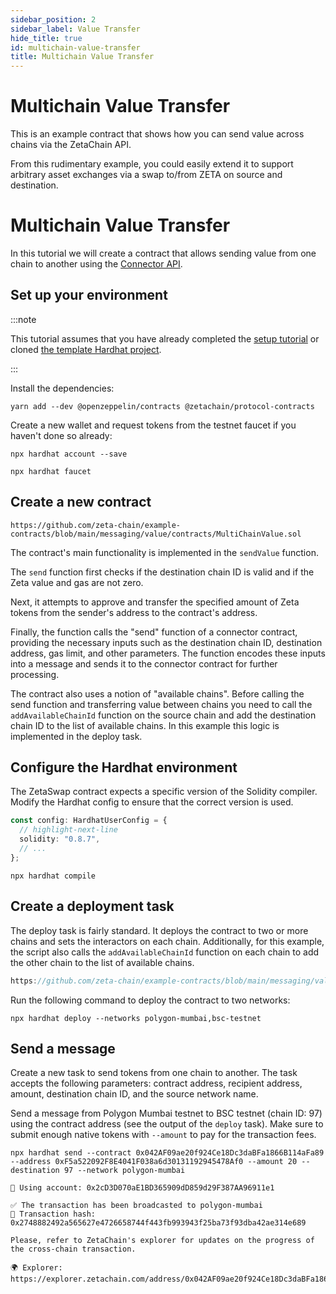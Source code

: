 ```yaml
---
sidebar_position: 2
sidebar_label: Value Transfer
hide_title: true
id: multichain-value-transfer
title: Multichain Value Transfer
---
```


# Multichain Value Transfer

This is an example contract that shows how you can send value across chains via
the ZetaChain API.

From this rudimentary example, you could easily extend it to support arbitrary
asset exchanges via a swap to/from ZETA on source and destination.

# Multichain Value Transfer

In this tutorial we will create a contract that allows sending value from one
chain to another using the
[Connector API](/developers/cross-chain-messaging/connector/).

## Set up your environment

:::note

This tutorial assumes that you have already completed the
[setup tutorial](/developers/tutorials/setup) or cloned
[the template Hardhat project](https://github.com/zeta-chain/template).

:::

Install the dependencies:

```
yarn add --dev @openzeppelin/contracts @zetachain/protocol-contracts
```

Create a new wallet and request tokens from the testnet faucet if you haven't
done so already:

```
npx hardhat account --save

npx hardhat faucet
```

## Create a new contract

```solidity title="contracts/MultiChainValue.sol" reference
https://github.com/zeta-chain/example-contracts/blob/main/messaging/value/contracts/MultiChainValue.sol
```

The contract's main functionality is implemented in the `sendValue` function.

The `send` function first checks if the destination chain ID is valid and if the
Zeta value and gas are not zero.

Next, it attempts to approve and transfer the specified amount of Zeta tokens
from the sender's address to the contract's address.

Finally, the function calls the "send" function of a connector contract,
providing the necessary inputs such as the destination chain ID, destination
address, gas limit, and other parameters. The function encodes these inputs into
a message and sends it to the connector contract for further processing.

The contract also uses a notion of "available chains". Before calling the send
function and transferring value between chains you need to call the
`addAvailableChainId` function on the source chain and add the destination chain
ID to the list of available chains. In this example this logic is implemented in
the deploy task.

## Configure the Hardhat environment

The ZetaSwap contract expects a specific version of the Solidity compiler.
Modify the Hardhat config to ensure that the correct version is used.

```ts title="hardhat.config.ts"
const config: HardhatUserConfig = {
  // highlight-next-line
  solidity: "0.8.7",
  // ...
};
```

```
npx hardhat compile
```

## Create a deployment task

The deploy task is fairly standard. It deploys the contract to two or more
chains and sets the interactors on each chain. Additionally, for this example,
the script also calls the `addAvailableChainId` function on each chain to add
the other chain to the list of available chains.

```ts title="tasks/deploy.ts" reference
https://github.com/zeta-chain/example-contracts/blob/main/messaging/value/tasks/deploy.ts
```

Run the following command to deploy the contract to two networks:

```
npx hardhat deploy --networks polygon-mumbai,bsc-testnet
```

## Send a message

Create a new task to send tokens from one chain to another. The task accepts the
following parameters: contract address, recipient address, amount, destination
chain ID, and the source network name.

Send a message from Polygon Mumbai testnet to BSC testnet (chain ID: 97) using
the contract address (see the output of the `deploy` task). Make sure to submit
enough native tokens with `--amount` to pay for the transaction fees.

```
npx hardhat send --contract 0x042AF09ae20f924Ce18Dc3daBFa1866B114aFa89 --address 0xF5a522092F8E4041F038a6d30131192945478Af0 --amount 20 --destination 97 --network polygon-mumbai

🔑 Using account: 0x2cD3D070aE1BD365909dD859d29F387AA96911e1

✅ The transaction has been broadcasted to polygon-mumbai
📝 Transaction hash: 0x2748882492a565627e4726658744f443fb993943f25ba73f93dba42ae314e689

Please, refer to ZetaChain's explorer for updates on the progress of the cross-chain transaction.

🌍 Explorer: https://explorer.zetachain.com/address/0x042AF09ae20f924Ce18Dc3daBFa1866B114aFa89
```
